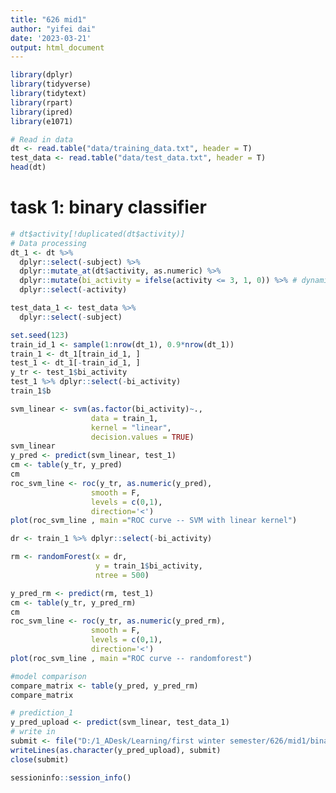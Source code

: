 ---
title: "626 mid1"
author: "yifei dai"
date: '2023-03-21'
output: html_document
---

```{r setup}
library(dplyr)
library(tidyverse)
library(tidytext)
library(rpart)
library(ipred)
library(e1071)
```


```{r}
# Read in data
dt <- read.table("data/training_data.txt", header = T)
test_data <- read.table("data/test_data.txt", header = T)
head(dt)
```
# task 1: binary classifier
```{r}
# dt$activity[!duplicated(dt$activity)]
# Data processing
dt_1 <- dt %>% 
  dplyr::select(-subject) %>%
  dplyr::mutate_at(dt$activity, as.numeric) %>%
  dplyr::mutate(bi_activity = ifelse(activity <= 3, 1, 0)) %>% # dynamic == 1, static & transition posture == 0
  dplyr::select(-activity)

test_data_1 <- test_data %>% 
  dplyr::select(-subject)
```

```{r}
set.seed(123)
train_id_1 <- sample(1:nrow(dt_1), 0.9*nrow(dt_1))
train_1 <- dt_1[train_id_1, ]
test_1 <- dt_1[-train_id_1, ]
y_tr <- test_1$bi_activity
test_1 %>% dplyr::select(-bi_activity)
train_1$b
```

```{r}
svm_linear <- svm(as.factor(bi_activity)~.,
                  data = train_1,
                  kernel = "linear", 
                  decision.values = TRUE)
svm_linear
y_pred <- predict(svm_linear, test_1)
cm <- table(y_tr, y_pred)
cm
roc_svm_line <- roc(y_tr, as.numeric(y_pred),
                  smooth = F,
                  levels = c(0,1),
                  direction='<')
plot(roc_svm_line , main ="ROC curve -- SVM with linear kernel")
```

```{r}
dr <- train_1 %>% dplyr::select(-bi_activity)

rm <- randomForest(x = dr,
                   y = train_1$bi_activity,
                   ntree = 500)

y_pred_rm <- predict(rm, test_1)
cm <- table(y_tr, y_pred_rm)
cm
roc_svm_line <- roc(y_tr, as.numeric(y_pred_rm),
                  smooth = F,
                  levels = c(0,1),
                  direction='<')
plot(roc_svm_line , main ="ROC curve -- randomforest")
```
```{r}
#model comparison
compare_matrix <- table(y_pred, y_pred_rm)
compare_matrix

```

```{r}
# prediction_1
y_pred_upload <- predict(svm_linear, test_data_1)
# write in
submit <- file("D:/1_ADesk/Learning/first winter semester/626/mid1/binary_2778.txt", "w" )
writeLines(as.character(y_pred_upload), submit)
close(submit)
```

```{r}
sessioninfo::session_info()
```
